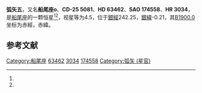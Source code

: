 {{Starbox begin
| name = 弧矢五<br><small>船尾座ο</small>
}}
{{Starbox observe
| epoch = [[J2000.0|J2000.0]]
| constell = [[船尾座|船尾座]]<ref name=SIMBAD>{{cite web
 | url=http://simbad.u-strasbg.fr/simbad/sim-id?Ident=HR+3034
 | title =Pulsating variable Star
 | publisher=Centre de Données astronomiques de Strasbourg
 | work=SIMBAD
 | accessdate=2012-07-13}}</ref><ref name=DATA>{{cite web
 | url=http://vizier.u-strasbg.fr/viz-bin/VizieR-5?-out.add=.&-source=5050&-corr=PK=HR&-out.max=9999&HR=3034
 | title=VizieR Detailed Page
 | accessdate=2012-07-13
 | archive-date=2016-03-04
 | archive-url=https://web.archive.org/web/20160304233750/http://vizier.u-strasbg.fr/viz-bin/VizieR-5?-out.add=.&-source=5050&-corr=PK=HR&-out.max=9999&HR=3034
 }}</ref>
| 星官 =  [[井宿|井宿]] [[弧矢|弧矢]]
| ra = {{RA|7|48|5.2}}<ref name=SIMBAD /><ref name=DATA />
| dec = {{DEC|-25|56|14}}<ref name=SIMBAD /><ref name=DATA />
| appmag_v = 4.5<ref name=SIMBAD /><ref name=DATA />
}}
{{Starbox character
| class = B0V:pe:<ref name=SIMBAD /><ref name=DATA />
| b-v = -0.05<ref name=SIMBAD /><ref name=DATA />
| u-b = -1.02<ref name=SIMBAD /><ref name=DATA />
| r-i = -0.01<ref name=SIMBAD /><ref name=DATA />
| variable = 
}}
{{Starbox astrometry
| radial_v = -1.02
| prop_mo_ra = 15
| parallax = 
| p_error = 
}}
{{Starbox catalog
| names =CD-25 5081，[[SAO星表|SAO]] 174558，[[HD星表|HD]] 63462，[[HR星表|HR]] 3034}}
{{Starbox reference |Simbad=HR+3034}}
{{Starbox end}}

'''弧矢五'''，又名'''船尾座ο'''、'''CD-25 5081'''、'''HD 63462'''、'''SAO 174558'''、'''HR 3034'''，是[[船尾座|船尾座]]的一颗恒星<ref name=SIMBAD /><ref name=DATA />，视星等为4.5，位于[[銀道座標系|銀經]]242.25，[[銀道座標系|銀緯]]-0.21，其[[B1900.0|B1900.0]]坐标为赤經{{RA|7|43|55.7}}，赤緯{{DEC|-25|-0.21|20}}。

== 参考文献 ==
{{reflist}}

{{star-stub}}

{{船尾座恒星}}
{{星官|弧矢|9|32}}
[[Category:船尾座|Category:船尾座]]
[[Category:HD和HDE天體|63462]]
[[Category:HR天體|3034]]
[[Category:SAO天體|174558]]
[[Category:弧矢_(星官)|Category:弧矢 (星官)]]